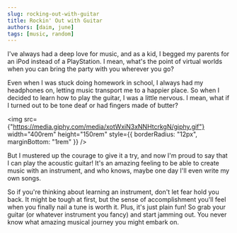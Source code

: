 ```yaml
---
slug: rocking-out-with-guitar
title: Rockin' Out with Guitar
authors: [daim, june]
tags: [music, random]
---
```


I've always had a deep love for music, and as a kid, I begged my parents for an iPod instead of a PlayStation.
I mean, what's the point of virtual worlds when you can bring the party with you wherever you go?

Even when I was stuck doing homework in school, I always had my headphones on, letting music transport me to a happier place.
So when I decided to learn how to play the guitar, I was a little nervous. I mean, what if I turned out to be tone deaf or had fingers made of butter?

<img
  src={"https://media.giphy.com/media/xotWxiN3xNNHtcrkgN/giphy.gif"}
  width="400rem"
  height="150rem"
  style={{ borderRadius: "12px", marginBottom: "1rem" }}
/>

But I mustered up the courage to give it a try, and now I'm proud to say that I can play the acoustic guitar!
It's an amazing feeling to be able to create music with an instrument, and who knows, maybe one day I'll even write my own songs.

So if you're thinking about learning an instrument, don't let fear hold you back. It might be tough at first,
but the sense of accomplishment you'll feel when you finally nail a tune is worth it.
Plus, it's just plain fun! So grab your guitar (or whatever instrument you fancy) and start jamming out.
You never know what amazing musical journey you might embark on.
